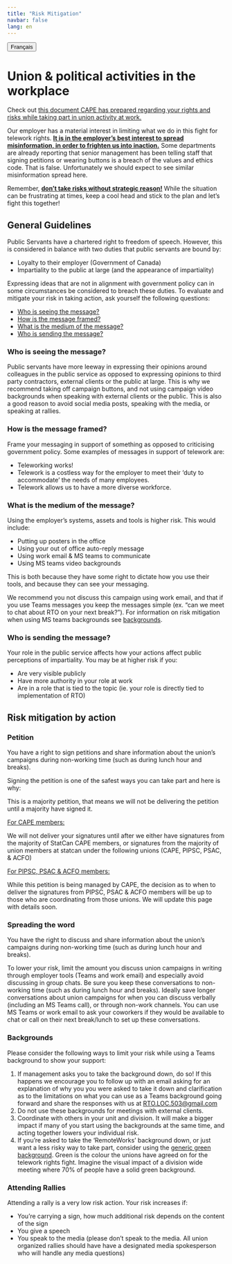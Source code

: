 ```yaml
---
title: "Risk Mitigation"
navbar: false
lang: en
---
```


<link rel="stylesheet" href=https://cdnjs.cloudflare.com/ajax/libs/font-awesome/4.7.0/css/font-awesome.min.css><button onclick="window.location = location.href.replace('en','fr');" class="btn"><i class="fa fa-language"></i> Français</button>

# Union & political activities in the workplace

Check out [this document CAPE has prepared regarding your rights and risks while taking part in union activity at work.](https://www.acep-cape.ca/sites/default/files/2024-08/Union%20Activity%20at%20Work_EN.pdf)

Our employer has a material interest in limiting what we do in this fight for telework rights. <u>**It is in the employer's best interest to spread misinformation, in order to frighten us into inaction.**</u> Some departments are already reporting that senior management has been telling staff that signing petitions or wearing buttons is a breach of the values and ethics code. That is false. Unfortunately we should expect to see similar misinformation spread here.

Remember, <u>**don't take risks without strategic reason!**</u> While the situation can be frustrating at times, keep a cool head and stick to the plan and let's fight this together!

## General Guidelines

Public Servants have a chartered right to freedom of speech. However, this is considered in balance with two duties that public servants are bound by:

* Loyalty to their employer (Government of Canada)
* Impartiality to the public at large (and the appearance of impartiality)

Expressing ideas that are not in alignment with government policy can in some circumstances be considered to breach these duties. To evaluate and mitigate your risk in taking action, ask yourself the following questions:

* [Who is seeing the message?](#who-is-seeing-the-message)
* [How is the message framed?](#how-is-the-message-framed)
* [What is the medium of the message?](#what-is-the-medium-of-the-message)
* [Who is sending the message?](#who-is-sending-the-message)


### Who is seeing the message?

Public servants have more leeway in expressing their opinions around colleagues in the public service as opposed to expressing opinions to third party contractors, external clients or the public at large. This is why we recommend taking off campaign buttons, and not using campaign video backgrounds when speaking with external clients or the public. This is also a good reason to avoid social media posts, speaking with the media, or speaking at rallies.

### How is the message framed?

Frame your messaging in support of something as opposed to criticising government policy. Some examples of messages in support of telework are:

- Teleworking works!
- Telework is a costless way for the employer to meet their ‘duty to accommodate’ the needs of many employees.
- Telework allows us to have a more diverse workforce.


### What is the medium of the message?

Using the employer’s systems, assets and tools is higher risk. This would include: 

- Putting up posters in the office
- Using your out of office auto-reply message
- Using work email & MS teams to communicate
- Using MS teams video backgrounds

This is both because they have some right to dictate how you use their tools, and because they can see your messaging. 

We recommend you not discuss this campaign using work email, and that if you use Teams messages you keep the messages simple (ex. “can we meet to chat about RTO on your next break?”). For information on risk mitigation when using MS teams backgrounds see [backgrounds](#backgrounds).

### Who is sending the message?

Your role in the public service affects how your actions affect public perceptions of impartiality. You may be at higher risk if you:

* Are very visible publicly
* Have more authority in your role at work
* Are in a role that is tied to the topic (ie. your role is directly tied to implementation of RTO)

## Risk mitigation by action

### Petition 

You have a right to sign petitions and share information about the union’s campaigns during non-working time (such as during lunch hour and breaks).

Signing the petition is one of the safest ways you can take part and here is why:

This is a majority petition, that means we will not be delivering the petition until a majority have signed it. 

<u>For CAPE members:</u>

We will not deliver your signatures until after we either have signatures from the majority of StatCan CAPE members, or signatures from the majority of union members at statcan under the following unions (CAPE, PIPSC, PSAC, & ACFO)

<u>For PIPSC, PSAC & ACFO members:</u>

While this petition is being managed by CAPE, the decision as to when to deliver the signatures from PIPSC, PSAC & ACFO members will be up to those who are coordinating from those unions. We will update this page with details soon.

### Spreading the word

You have the right to discuss and share information about the union’s campaigns during non-working time (such as during lunch hour and breaks).

To lower your risk, limit the amount you discuss union campaigns in writing through employer tools (Teams and work email) and especially avoid discussing in group chats. Be sure you keep these conversations to non-working time (such as during lunch hour and breaks). Ideally save longer conversations about union campaigns for when you can discuss verbally (including an MS Teams call), or through non-work channels. You can use MS Teams or work email to ask your coworkers if they would be available to chat or call on their next break/lunch to set up these conversations.

### Backgrounds 

Please consider the following ways to limit your risk while using a Teams background to show your support:

1. If management asks you to take the background down, do so! 
If this happens we encourage you to follow up with an email asking for an explanation of why you you were asked to take it down and clarification as to the limitations on what you can use as a Teams background going forward and share the responses with us at [RTO.LOC.503@gmail.com](mailto:RTO.LOC.503@gmail.com)
1. Do not use these backgrounds for meetings with external clients.
1. Coordinate with others in your unit and division. It will make a bigger impact if many of you start using the backgrounds at the same time, and acting together lowers your individual risk.
1. If you're asked to take the 'RemoteWorks' background down, or just want a less risky way to take part, consider using the [generic green background](bkgrd_en.qmd#generic-green-background). Green is the colour the unions have agreed on for the telework rights fight. Imagine the visual impact of a division wide meeting where 70% of people have a solid green background.

### Attending Rallies

Attending a rally is a very low risk action. Your risk increases if:

* You’re carrying a sign, how much additional risk depends on the content of the sign
* You give a speech
* You speak to the media (please don't speak to the media. All union organized rallies should have have a designated media spokesperson who will handle any media questions)